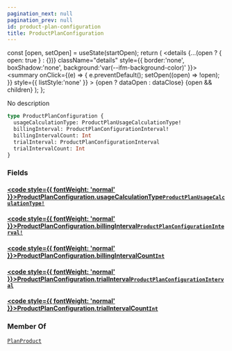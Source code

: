 ```yaml
---
pagination_next: null
pagination_prev: null
id: product-plan-configuration
title: ProductPlanConfiguration
---
```









  const [open, setOpen] = useState(startOpen);
  return (
    <details {...(open ? { open: true } : {})} className="details" style={{ border:'none', boxShadow:'none', background:'var(--ifm-background-color)' }}>
      <summary
        onClick={(e) => {
          e.preventDefault();
          setOpen((open) => !open);
        }}
        style={{ listStyle:'none' }}
      >
      {open ? dataOpen : dataClose}
      </summary>
      {open && children}
    </details>
  );
};








No description


```graphql
type ProductPlanConfiguration {
  usageCalculationType: ProductPlanUsageCalculationType!
  billingInterval: ProductPlanConfigurationInterval!
  billingIntervalCount: Int
  trialInterval: ProductPlanConfigurationInterval
  trialIntervalCount: Int
}
```




### Fields

#### [<code style={{ fontWeight: 'normal' }}>ProductPlanConfiguration.<b>usageCalculationType</b></code>](#)<Bullet />[`ProductPlanUsageCalculationType!`](/schema/types/enums/product-plan-usage-calculation-type.mdx) <Badge class="badge badge--secondary" text="non-null"/> <Badge class="badge badge--secondary" text="enum"/> 



#### [<code style={{ fontWeight: 'normal' }}>ProductPlanConfiguration.<b>billingInterval</b></code>](#)<Bullet />[`ProductPlanConfigurationInterval!`](/schema/types/enums/product-plan-configuration-interval.mdx) <Badge class="badge badge--secondary" text="non-null"/> <Badge class="badge badge--secondary" text="enum"/> 



#### [<code style={{ fontWeight: 'normal' }}>ProductPlanConfiguration.<b>billingIntervalCount</b></code>](#)<Bullet />[`Int`](/schema/types/scalars/int.mdx) <Badge class="badge badge--secondary" text="scalar"/> 



#### [<code style={{ fontWeight: 'normal' }}>ProductPlanConfiguration.<b>trialInterval</b></code>](#)<Bullet />[`ProductPlanConfigurationInterval`](/schema/types/enums/product-plan-configuration-interval.mdx) <Badge class="badge badge--secondary" text="enum"/> 



#### [<code style={{ fontWeight: 'normal' }}>ProductPlanConfiguration.<b>trialIntervalCount</b></code>](#)<Bullet />[`Int`](/schema/types/scalars/int.mdx) <Badge class="badge badge--secondary" text="scalar"/> 







### Member Of

[`PlanProduct`](/schema/types/objects/plan-product.mdx)  <Badge class="badge badge--secondary" text="object"/>

